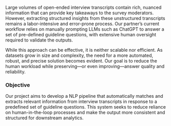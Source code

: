 Large volumes of open-ended interview transcripts contain rich, nuanced information that can provide key takeaways to the survey moderators. However, extracting structured insights from these unstructured transcripts remains a labor-intensive and error-prone process. 
Our partner’s current workflow relies on manually prompting LLMs such as ChatGPT to answer a set of pre-defined guideline questions, with extensive human oversight required to validate the outputs.

While this approach can be effective, it is neither scalable nor efficient. As datasets grow in size and complexity, the need for a more automated, robust, and precise solution becomes evident. Our goal is to reduce the human workload while preserving—or even improving—answer quality and reliability.

### Objective

Our project aims to develop a NLP pipeline that automatically matches and extracts relevant information from interview transcripts in response to a predefined set of guideline questions. This system seeks to reduce reliance on human-in-the-loop processes and make the output more consistent and structured for downstream analytics.